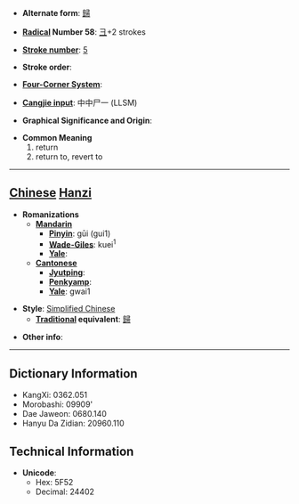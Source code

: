 * '''Alternate form''': [[歸]]

* '''[[Wiktionary:Chinese radical index| Radical]] Number 58''': [[Wiktionary:Chinese radical index 彐|彐]]+2 strokes

* '''[[Wiktionary:Chinese total strokes index|Stroke number]]''': [[Wiktionary:Chinese total strokes index 5|5]]

* '''Stroke order''': 

* '''[[Wiktionary:Chinese four corner index|Four-Corner System]]''': 

* '''[[Wiktionary:Chinese Cangjie index|Cangjie input]]''': 中中尸一 (LLSM)

* '''Graphical Significance and Origin''': 

* '''Common Meaning'''
*#return
*# return to, revert to


----

== [[Chinese]] [[Hanzi]] ==

* '''Romanizations'''
** '''[[Mandarin]]'''
*** '''[[Pinyin]]''': gūi (gui1)
*** '''[[Wade-Giles]]''': kuei<sup>1</sup>
*** '''[[Yale]]''': 
** '''[[Cantonese]]'''
*** '''[[Jyutping]]''':
*** '''[[Penkyamp]]''': 
*** '''[[Yale]]''': gwai1

* '''Style''': [[Simplified Chinese]] 
** '''[[Traditional Chinese|Traditional]] equivalent''': [[歸]]

* '''Other info''': 

----

== Dictionary Information ==

* KangXi: 0362.051
* Morobashi: 09909'
* Dae Jaweon: 0680.140
* Hanyu Da Zidian: 20960.110

== Technical Information ==

* '''Unicode''':
** Hex: 5F52
** Decimal: 24402